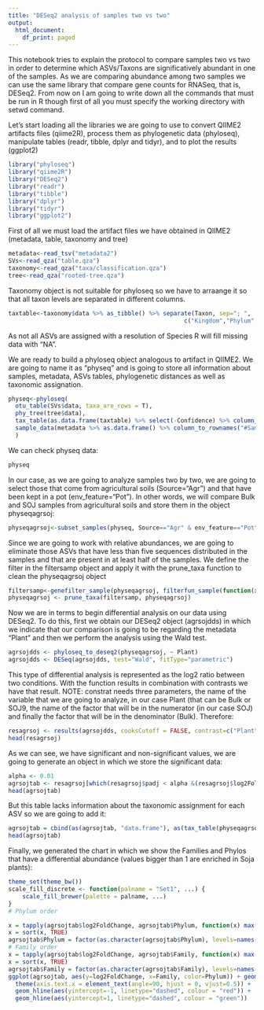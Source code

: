 ---
title: "DESeq2 analysis of samples two vs two"
output:
  html_document:
    df_print: paged
---

This notebook tries to explain the protocol to compare samples two vs two in order to determine which ASVs/Taxons are significatively abundant in one of the samples. As we are comparing abundance among two samples we can use the same library that compare gene counts for RNASeq, that is, DESeq2. From now on I am going to write down all the commands that must be run in R though first of all you must specify the working directory with setwd command.

Let's start loading all the libraries we are going to use to convert QIIME2 artifacts files (qiime2R), process them as phylogenetic data (phyloseq), manipulate tables (readr, tibble, dplyr and tidyr), and to plot the results (ggplot2)

```{r libraries, warning=FALSE, message=FALSE}
library("phyloseq")
library("qiime2R")
library("DESeq2")
library("readr")
library("tibble")
library("dplyr")
library("tidyr")
library("ggplot2")
```


First of all we must load the artifact files we have obtained in QIIME2 (metadata, table, taxonomy and tree)

```{r loaddata, message=FALSE}
metadata<-read_tsv("metadata2")
SVs<-read_qza("table.qza")
taxonomy<-read_qza("taxa/classification.qza")
tree<-read_qza("rooted-tree.qza")
```

Taxonomy object is not suitable for phyloseq so we have to arraange it so that all taxon levels are separated in different columns.

```{r taxtablearr}
taxtable<-taxonomy$data %>% as_tibble() %>% separate(Taxon, sep="; ",
                                                  c("Kingdom","Phylum","Class","Order","Family","Genus","Species"))
```

As not all ASVs are assigned with a resolution of Species R will fill missing data with "NA".

We are ready to build a phyloseq object analogous to artifact in QIIME2. We are going to name it as "physeq" and is going to store all information about samples, metadata, ASVs tables, phylogenetic distances as well as taxonomic assignation. 

```{r physeq}
physeq<-phyloseq(
  otu_table(SVs$data, taxa_are_rows = T),
  phy_tree(tree$data),
  tax_table(as.data.frame(taxtable) %>% select(-Confidence) %>% column_to_rownames("Feature.ID") %>% as.matrix()),
  sample_data(metadata %>% as.data.frame() %>% column_to_rownames("#SampleID"))
  )
```

We can check physeq data:
```{r seephyseq}
physeq
```

In our case, as we are going to analyze samples two by two, we are going to select those that come from agricultural soils (Source="Agr") and that have been kept in a pot (env_feature="Pot"). In other words, we will compare Bulk and SOJ samples from agricultural soils and store them in the object physeqagrsoj:

```{r filterdata}
physeqagrsoj<-subset_samples(physeq, Source=="Agr" & env_feature=="Pot")

```

Since we are going to work with relative abundances, we are going to eliminate those ASVs that have less than five sequences distributed in the samples and that are present in at least half of the samples. We define the filter in the filtersamp object and apply it with the prune_taxa function to clean the physeqagrsoj object
```{r filterabundance}
filtersamp<-genefilter_sample(physeqagrsoj, filterfun_sample(function(x) x > 5), A=0.5*nsamples(physeqagrsoj))
physeqagrsoj <- prune_taxa(filtersamp, physeqagrsoj)

```

Now we are in terms to begin differential analysis on our data using DESeq2. To do this, first we obtain our DESeq2 object (agrsojdds) in which we indicate that our comparison is going to be regarding the metadata "Plant" and then we perform the analysis using the Wald test.

```{r DESeq}
agrsojdds <- phyloseq_to_deseq2(physeqagrsoj, ~ Plant)
agrsojdds <- DESeq(agrsojdds, test="Wald", fitType="parametric")

```

This type of differential analysis is represented as the log2 ratio between two conditions. With the function results in combination with contrasts we have that result. NOTE: constrat needs three parameters, the name of the variable that we are going to analyze, in our case Plant (that can be Bulk or SOJ9, the name of the factor that will be in the numerator (in our case SOJ) and finally the factor that will be in the denominator (Bulk). Therefore: 

```{r results}
resagrsoj <- results(agrsojdds, cooksCutoff = FALSE, contrast=c("Plant", "SOJ", "Bulk"))
head(resagrsoj)

```
As we can see, we have significant and non-significant values, we are going to generate an object in which we store the significant data:
```{r significant}
alpha <- 0.01
agrsojtab <- resagrsoj[which(resagrsoj$padj < alpha &(resagrsoj$log2FoldChange >=1 | resagrsoj$log2FoldChange<=-1)), ]
head(agrsojtab)

```
But this table lacks information about the taxonomic assignment for each ASV so we are going to add it:
```{r significantplustax}
agrsojtab = cbind(as(agrsojtab, "data.frame"), as(tax_table(physeqagrsoj)[rownames(agrsojtab), ], "matrix"))
head(agrsojtab)
```
Finally, we generated the chart in which we show the Families and Phylos that have a differential abundance (values bigger than 1 are enriched in Soja plants):
```{r plotgr}
theme_set(theme_bw())
scale_fill_discrete <- function(palname = "Set1", ...) {
    scale_fill_brewer(palette = palname, ...)
}
# Phylum order

x = tapply(agrsojtab$log2FoldChange, agrsojtab$Phylum, function(x) max(x))
x = sort(x, TRUE)
agrsojtab$Phylum = factor(as.character(agrsojtab$Phylum), levels=names(x))
# Family order
x = tapply(agrsojtab$log2FoldChange, agrsojtab$Family, function(x) max(x))
x = sort(x, TRUE)
agrsojtab$Family = factor(as.character(agrsojtab$Family), levels=names(x))
ggplot(agrsojtab, aes(y=log2FoldChange, x=Family, color=Phylum)) + geom_point(size=4) +
  theme(axis.text.x = element_text(angle=90, hjust = 0, vjust=0.5)) +
  geom_hline(aes(yintercept=-1, linetype="dashed", colour = "red")) +
  geom_hline(aes(yintercept=1, linetype="dashed", colour = "green"))

```

